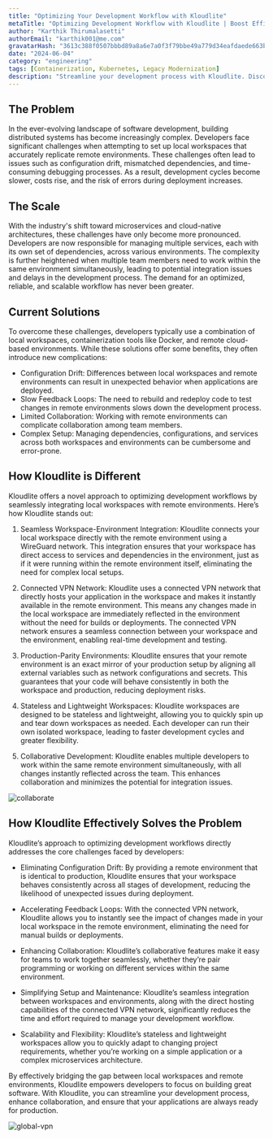 ```yaml
---
title: "Optimizing Your Development Workflow with Kloudlite"
metaTitle: "Optimizing Development Workflow with Kloudlite | Boost Efficiency & Collaboration"
author: "Karthik Thirumalasetti"
authorEmail: "karthik001@me.com"
gravatarHash: "3613c388f0507bbbd89a8a6e7a0f3f79bbe49a779d34eafdaede663b3f2a2542"
date: "2024-06-04"
category: "engineering"
tags: [Containerization, Kubernetes, Legacy Modernization]
description: "Streamline your development process with Kloudlite. Discover how its integrated IDE, version control, automated CI/CD, and real-time collaboration tools enhance productivity and efficiency"
---
```



## The Problem

In the ever-evolving landscape of software development, building distributed systems has become increasingly complex. Developers face significant challenges when attempting to set up local workspaces that accurately replicate remote environments. These challenges often lead to issues such as configuration drift, mismatched dependencies, and time-consuming debugging processes. As a result, development cycles become slower, costs rise, and the risk of errors during deployment increases.

## The Scale

With the industry's shift toward microservices and cloud-native architectures, these challenges have only become more pronounced. Developers are now responsible for managing multiple services, each with its own set of dependencies, across various environments. The complexity is further heightened when multiple team members need to work within the same environment simultaneously, leading to potential integration issues and delays in the development process. The demand for an optimized, reliable, and scalable workflow has never been greater.

## Current Solutions

To overcome these challenges, developers typically use a combination of local workspaces, containerization tools like Docker, and remote cloud-based environments. While these solutions offer some benefits, they often introduce new complications:

- Configuration Drift: Differences between local workspaces and remote environments can result in unexpected behavior when applications are deployed.
- Slow Feedback Loops: The need to rebuild and redeploy code to test changes in remote environments slows down the development process.
- Limited Collaboration: Working with remote environments can complicate collaboration among team members.
- Complex Setup: Managing dependencies, configurations, and services across both workspaces and environments can be cumbersome and error-prone.

## How Kloudlite is Different

Kloudlite offers a novel approach to optimizing development workflows by seamlessly integrating local workspaces with remote environments. Here’s how Kloudlite stands out:

1. Seamless Workspace-Environment Integration: Kloudlite connects your local workspace directly with the remote environment using a WireGuard network. This integration ensures that your workspace has direct access to services and dependencies in the environment, just as if it were running within the remote environment itself, eliminating the need for complex local setups.

2. Connected VPN Network: Kloudlite uses a connected VPN network that directly hosts your application in the workspace and makes it instantly available in the remote environment. This means any changes made in the local workspace are immediately reflected in the environment without the need for builds or deployments. The connected VPN network ensures a seamless connection between your workspace and the environment, enabling real-time development and testing.

3. Production-Parity Environments: Kloudlite ensures that your remote environment is an exact mirror of your production setup by aligning all external variables such as network configurations and secrets. This guarantees that your code will behave consistently in both the workspace and production, reducing deployment risks.

4. Stateless and Lightweight Workspaces: Kloudlite workspaces are designed to be stateless and lightweight, allowing you to quickly spin up and tear down workspaces as needed. Each developer can run their own isolated workspace, leading to faster development cycles and greater flexibility.

5. Collaborative Development: Kloudlite enables multiple developers to work within the same remote environment simultaneously, with all changes instantly reflected across the team. This enhances collaboration and minimizes the potential for integration issues.

<Img src="/blog/collaborate.png" alt="collaborate"/>

## How Kloudlite Effectively Solves the Problem

Kloudlite’s approach to optimizing development workflows directly addresses the core challenges faced by developers:

- Eliminating Configuration Drift: By providing a remote environment that is identical to production, Kloudlite ensures that your workspace behaves consistently across all stages of development, reducing the likelihood of unexpected issues during deployment.

- Accelerating Feedback Loops: With the connected VPN network, Kloudlite allows you to instantly see the impact of changes made in your local workspace in the remote environment, eliminating the need for manual builds or deployments.

- Enhancing Collaboration: Kloudlite’s collaborative features make it easy for teams to work together seamlessly, whether they’re pair programming or working on different services within the same environment.

- Simplifying Setup and Maintenance: Kloudlite’s seamless integration between workspaces and environments, along with the direct hosting capabilities of the connected VPN network, significantly reduces the time and effort required to manage your development workflow.

- Scalability and Flexibility: Kloudlite’s stateless and lightweight workspaces allow you to quickly adapt to changing project requirements, whether you’re working on a simple application or a complex microservices architecture.

By effectively bridging the gap between local workspaces and remote environments, Kloudlite empowers developers to focus on building great software. With Kloudlite, you can streamline your development process, enhance collaboration, and ensure that your applications are always ready for production.

<Img src="/blog/service-intercept.png" alt="global-vpn"/>

